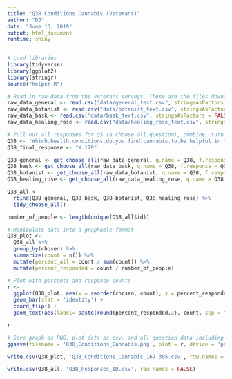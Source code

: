 ```yaml
---
title: "Q38 Conditions Cannabis (Veterans)"
author: "DJ"
date: "June 13, 2019"
output: html_document
runtime: shiny
---
```


```r
# Load libraries
library(tidyverse)
library(ggplot2)
library(stringr)
source("helper.R")
```

```r
# Read in raw data from the Veterans surveys. These are the files downloaded from survey monkey saved as a .csv
raw_data_general <- read.csv("data/general_text.csv", stringsAsFactors = FALSE)
raw_data_botanist <- read.csv("data/botanist_text.csv", stringsAsFactors = FALSE)
raw_data_bask <- read.csv("data/bask_text.csv", stringsAsFactors = FALSE)
raw_data_healing_rose <- read.csv("data/healing_rose_text.csv", stringsAsFactors = FALSE)
```

```r
# Pull out all responses for Q5 (a choose all question), combine, turn into a tidy data format for further processing then determine 'question n'
Q38 <- "Which.health.conditions.do.you.find.cannabis.to.be.helpful.in.treating...Please.select.all.that.apply."
Q38_final_response <- "X.179"

Q38_general <- get_choose_all(raw_data_general, q.name = Q38, f.response = Q38_final_response)
Q38_bask <- get_choose_all(raw_data_bask, q.name = Q38, f.response = Q38_final_response)
Q38_botanist <- get_choose_all(raw_data_botanist, q.name = Q38, f.response = Q38_final_response)
Q38_healing_rose <- get_choose_all(raw_data_healing_rose, q.name = Q38, f.response = Q38_final_response)

Q38_all <- 
  rbind(Q38_general, Q38_bask, Q38_botanist, Q38_healing_rose) %>%
  tidy_choose_all()

number_of_people <- length(unique(Q38_all$id))
```

```r
# Manipulate data into a graphable format
Q38_plot <-
  Q38_all %>%
  group_by(chosen) %>%
  summarize(count = n()) %>%
  mutate(percent_all = count / sum(count)) %>%
  mutate(percent_responded = count / number_of_people)
```

```r
# Plot with percents and response counts
r <- 
  ggplot(Q38_plot, aes(x = reorder(chosen, count), y = percent_responded)) +
  geom_bar(stat = 'identity') +
  coord_flip() +
  geom_text(aes(label= paste(round(percent_responded,2), count, sep = "***")))

r
```

```r
# Save graph as PNG, plot data as csv, and all question data including response IDs as csv (save question n and N at end of plot file as "_x.x")
ggsave(filename = 'Q38_Conditions_Cannabis.png', plot = r, device = 'png')

write.csv(Q38_plot, 'Q38_Conditions_Cannabis_167.305.csv', row.names = FALSE)

write.csv(Q38_all, 'Q38_Responses_ID.csv', row.names = FALSE)
```
